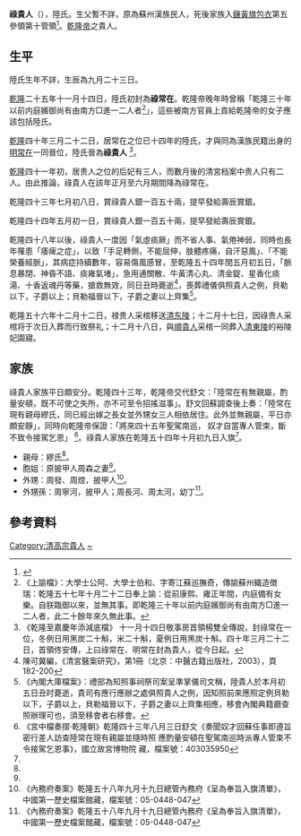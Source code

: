 {{東亞女性歷史人物
|名稱 = 祿貴人 陸氏
|身份 = 
|國家 = [[大清|大清]]
|時代 = 
|屆數 = 
|前任 = 
|繼任 = 
|圖片名稱 = 
|圖片大小 = 
|圖片說明 = 
|姓 = 
|穆坤 = <!--清代八旗满洲人物专用-->
|名 = 陸氏
|姓名 = 
|字 = 
|最高職務 = 
|封爵 = 
|封號 = 祿貴人
|位號 = 常在→貴人→常在→貴人
|位階 = 
|品階 = 
|御稱號 = <!--日本皇族之稱號-->
|宮號1 = <!--日本皇族之宮號-->
|宮號2 = <!--朝鮮王族之宮號-->
|封地 = 
|湯沐邑 = 
|神號 = 
|尊號 = 
|族裔 = 
|信仰 = <!--指的是宗教信仰-->
|旗籍 = <!--清朝旗人專用-->
|氏族 = 
|府邸 = 
|世系 = 
|初名 = 
|乳名 = <!--日本、朝鮮、琉球以外人物用-->
|幼名 = <!--日本人用-->
|兒名 = <!--朝鮮人用-->
|童名 = <!--琉球人用-->
|小字 = 
|號 = 
|法號 = 
|院號 = 
|其他名號 = 
|出生日期 =
|出生地點 = 
|婚年 = 
|逝世日期 = 
|逝世地點 = 
|諡號 = 
|墓葬 = 
|祠廟 = 
|父親 =  
|嫡母 = 
|母親 = 繆氏<ref name=Wong/>
|夫 = 高宗纯皇帝[[乾隆帝|弘历]]
|婚姻名份 = 
|夫之父 = 世宗宪皇帝[[胤禛|胤禛]]
|夫之母 = [[孝圣宪皇后|孝圣宪皇后]]钮祜禄氏
|夫之嫡母 = [[孝敬宪皇后|孝敬宪皇后]]乌拉那拉氏
|夫之元配 = [[孝贤纯皇后|孝贤纯皇后]]富察氏
|夫之正室 =  
|夫之繼室 = [[清高宗继皇后|继皇后]]辉发那拉氏
|夫之平妻 = 
|夫之側室 =
|兄弟 = 
|姊妹 = 原披甲人周森之妻<ref name=Wong/>
|嫡兄弟 = 
|嫡姊妹 =
|庶兄弟 = 
|庶姊妹 = 
|同胞兄弟 = 
|同胞姊妹 = 
|異母兄弟 = 
|異母姊妹 = 
|異父兄弟 = 
|異父姊妹 = 
|繼兄弟 = 
|繼姊妹 = 
|子 = 
|女 = 
|養子 = 
|養女 = 
|繼子 = 
|繼女 = 
|其他親屬 = 外甥：周發、周煜，披甲人<ref name=a>《內務府奏案》乾隆五十八年九月十九日總管內務府《呈為奉旨入旗清單》，中國第一歷史檔案館藏，檔案號：05-0448-047</ref>。<br>外甥孫：周寧河，披甲人；周長河、周太河，幼丁<ref name=a>《內務府奏案》乾隆五十八年九月十九日總管內務府《呈為奉旨入旗清單》，中國第一歷史檔案館藏，檔案號：05-0448-047</ref>。
|經歷 = 
|著作 = 
|注釋=
}}
'''祿貴人'''（{{bd|？||1788年}}），陸氏。生父暫不詳，原為蘇州漢族民人，死後家族入[[上三旗包衣|鑲黃旗包衣]]第五參領第十管領<ref name=Wong>{{cite journal |author1=黃麗君 |title=乾隆皇帝的民人嬪妃 |journal=新史學 |date=2020 |volume=31 |issue=3 |pages=71-127}}</ref>。[[乾隆帝|乾隆帝]]之貴人。

==生平==

陸氏生年不詳，生辰為九月二十三日。

[[乾隆|乾隆]]二十五年十一月十四日，陸氏初封為'''祿常在'''。乾隆帝晚年時曾稱「乾隆三十年以前内庭嬪御尚有由南方□進一二人者<ref>《上諭檔》：大學士公阿、大學士伯和、字寄江蘇巡撫奇，傳諭蘇州織造徴瑞：乾隆五十七年十月二十二日奉上諭：從前康熙、雍正年間，内庭備有女樂。自朕臨御以來，並無其事。即乾隆三十年以前内庭嬪御尚有由南方□進一二人者，此二十餘年來久無此事。</ref>」，這些被南方官員上貢給乾隆帝的女子應該包括陸氏。

[[乾隆|乾隆]]四十年三月二十二日，居常在之位已十四年的陸氏，才與同為漢族民籍出身的[[芳妃|明常在]]一同晉位，陸氏晉為'''祿貴人''' <ref>《乾隆至嘉慶年添減底檔》 十一月十四日敬事房首領楊雙全傳說，封祿常在一位，冬例日用黑炭二十斛，米二十斛，夏例日用黑炭十斛。四十年三月二十二日，首領佟安傳，上曰祿常在、明常在封為貴人，從今日起。 </ref>。

[[乾隆|乾隆]]四十一年初，居贵人之位的后妃有三人，而數月後的清宮档案中贵人只有二人。由此推論，祿貴人在該年正月至六月期間降為祿常在。

乾隆四十三年七月初八日，賞祿貴人銀一百五十兩，提早發給壽辰賞銀。

乾隆四十四年五月初一日，賞祿貴人銀一百五十兩，提早發給壽辰賞銀。

乾隆四十八年以後，祿貴人一度因「氣虛痰厥」而不省人事、氣倦神弱，同時也長年罹患「痿痺之症」，以致「手足轉側，不能屈伸，肢體疼痛，自汗惡風」、「不能榮養經脈」，其病症持續數年，容易傷風感冒，至乾隆五十四年閏五月初五日，「脈息暴閉、神昏不語、痰雍氣堵」，急用通關散、牛黃清心丸、清金錠、星香化痰湯、十香返魂丹等藥，搶救無效，同日丑時薨逝<ref>陳可冀編，《清宮醫案研究》，第1冊（北京：中醫古籍出版社，2003），頁 182-200</ref>，喪葬禮儀俱照貴人之例，貝勒以下，子爵以上；貝勒福晉以下，子爵之妻以上齊集<ref>《內閣大庫檔案》：禮部為知照事祠祭司案呈準掌儀司文稱，陸貴人於本月初五日丑时薨逝，貴司有應行應辦之處俱照貴人之例，因知照前來應照定例貝勒以下，子爵以上，貝勒福晉以下，子爵之妻以上齊集相應，移會內閣典籍廳查照辦理可也，須至移會者右移會。 </ref>。

乾隆五十六年十二月十二日，禄贵人采棺移送[[清东陵|清东陵]]；十二月十七日，因祿贵人采棺将于次日入葬而行致祭礼；十二月十八日，與[[順貴人|順貴人]]采棺一同葬入[[清東陵|清東陵]]的裕陵妃園寢。

==家族==

祿貴人家族平日頗安分。乾隆四十三年，乾隆帝交代舒文：「陸常在有無親屬，酌量安頓，既不可使之失所，亦不可至令招搖滋事」。舒文回蘇調查後上奏：「陸常在現有親母繆氏，同已經出嫁之長女並外甥女三人相依居住。此外並無親屬，平日亦頗安靜」，同時向乾隆帝保證：「將來四十五年聖駕南巡， 奴才自當專人管束，斷不致令接駕乞恩」 <ref>《宮中檔奏摺‧乾隆朝》乾隆四十三年八月三日舒文《奏聞奴才回蘇任事即遵旨密行差人訪查陸常在現有親屬並隨時照 應酌量安頓在聖駕南巡時派專人管束不令接駕乞恩事》，國立故宮博物院 藏，檔案號：403035950</ref>。祿貴人家族在乾隆五十四年十月初九日入旗<ref name=Wong/>。

*親母：繆氏<ref name=Wong/>。
*胞姐：原披甲人周森之妻<ref name=Wong/>。
*外甥：周發、周煜，披甲人<ref name=a>《內務府奏案》乾隆五十八年九月十九日總管內務府《呈為奉旨入旗清單》，中國第一歷史檔案館藏，檔案號：05-0448-047</ref>。
*外甥孫：周寧河，披甲人；周長河、周太河，幼丁<ref name=a>《內務府奏案》乾隆五十八年九月十九日總管內務府《呈為奉旨入旗清單》，中國第一歷史檔案館藏，檔案號：05-0448-047</ref>。

==參考資料==
{{Reflist|2}}
{{清高宗皇室}}
{{DEFAULTSORT:N}}
[[Category:清高宗貴人|Category:清高宗貴人]]
[[Category:陸姓|~]]